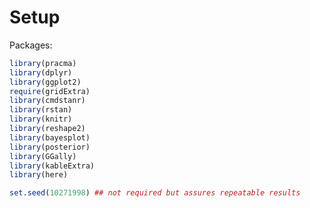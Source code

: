 # Setup

Packages:

```r
library(pracma)
library(dplyr)
library(ggplot2)
require(gridExtra)
library(cmdstanr)
library(rstan)
library(knitr)
library(reshape2)
library(bayesplot)
library(posterior)
library(GGally)
library(kableExtra)
library(here)

set.seed(10271998) ## not required but assures repeatable results
```


